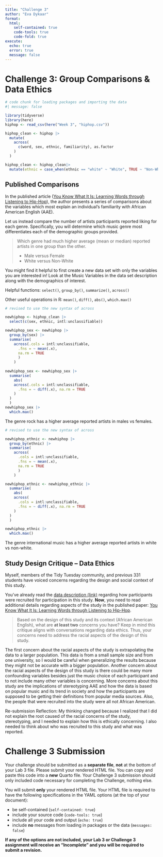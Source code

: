 ---
title: "Challenge 3"
author: "Eva Dykaar"
format: 
  html:
    self-contained: true
    code-tools: true
    code-fold: true
execute:
  echo: true
  error: true
  message: false
---

# Challenge 3: Group Comparisons & Data Ethics

```{r packages, message = FALSE}
# code chunk for loading packages and importing the data
#| message: false

library(tidyverse)
library(here)
hiphop <- read_csv(here("Week 3", "hiphop.csv"))

hiphop_clean <- hiphop |>
  mutate(
    across(
      c(word, sex, ethnic, familiarity), as.factor
    )
  )

hiphop_clean <- hiphop_clean|>
  mutate(ethnic = case_when(ethnic == "white" ~ "White", TRUE ~ "Non-White"))

```


## Published Comparisons

In the published article ([You Know What It Is: Learning Words through Listening to Hip-Hop](https://journals.plos.org/plosone/article/file?id=10.1371/journal.pone.0028248&type=printable)), the author presents a series of comparisons about the variables which most explain an individual's familiarity with African American English (AAE).

Let us instead compare the number of artists participants reported liking for each genre. Specifically, you will determine which music genre most differentiates each of the demographic groups provided.

> Which genre had much higher average (mean or median) reported artists in one group than the other.
>
> -   Male versus Female
> -   White versus Non-White

::: callout-tip
You might find it helpful to first create a new data set with only the variables you are interested in! Look at the Music Variables in the data set description along with the demographics of interest.

Helpful functions: `select()`, `group_by()`, `summarize()`, `across()`

Other useful operations in R: `mean()`, `diff()`, `abs()`, `which.max()`
:::

```{r} 
# revised to use the new syntax of across

newhiphop <- hiphop_clean |>
  select(c(sex, ethnic, intl:unclassifiable))

newhiphop_sex <- newhiphop |>
  group_by(sex) |>
  summarise(
    across(.cols = intl:unclassifiable, 
      .fns = ~ mean(.x), 
      na.rm = TRUE
      )
    )
    
newhiphop_sex <- newhiphop_sex |>
  summarise(
    abs(
    across(.cols = intl:unclassifiable,
      .fns = ~ diff(.x), na.rm = TRUE
    )
  )
  )
newhiphop_sex |>
  which.max()
```
The genre rock has a higher average reported artists in males vs females.


```{r}
# revised to use the new syntax of across

newhiphop_ethnic <- newhiphop |>
  group_by(ethnic) |>
  summarise(
    across(
      .cols = intl:unclassifiable, 
      .fns = ~ mean(.x), 
      na.rm = TRUE
      )
    )

newhiphop_ethnic <- newhiphop_ethnic |>
  summarise(
    abs(
    across(
      .cols = intl:unclassifiable,
      .fns = ~ diff(.x), na.rm = TRUE
    )
  )
  )

newhiphop_ethnic |>
  which.max()
```
The genre international music has a higher average reported artists in white vs non-white.


## Study Design Critique -- Data Ethics

Myself, members of the Tidy Tuesday community, and previous 331 students have voiced concerns regarding the design and social context of this study.

You've already read the [data description (link)](http://conservancy.umn.edu/bitstream/handle/11299/116327/5/explanationAAEHiphopChesley.txt) regarding how participants were recruited for participation in this study. **Now**, you need to read additional details regarding aspects of the study in the published paper: [You Know What It Is: Learning Words through Listening to Hip-Hop](https://journals.plos.org/plosone/article/file?id=10.1371/journal.pone.0028248&type=printable).

> Based on the design of this study and its context (African American English), what are **at least two** concerns you have? Keep in mind this critique aligns with conversations regarding data ethics. Thus, your concerns need to address the racial aspects of the design of this study.

The first concern about the racial aspects of the study is extrapolating the data to a larger population. This data is from a small sample size and from one university, so I would be careful when generalizing the results because they might not be accurate with a bigger population. Another concern about the racial aspects of the design of this study is there could be many more confounding variables besides just the music choice of each participant and to not include many other variables is concerning. More concerns about this study are the implications of stereotyping AAE and how the data is based on popular music and its trend in society and how the participants are supposed to be getting their definitions from popular media sources. Also, the people that were recruited into the study were all not African American.

Re-submission Reflection:
My thinking changed because I realized that I did not explain the root caused of the racial concerns of the study, stereotyping, and I needed to explain how this is ethically concerning. I also needed to think about who was recruited to this study and what was reported.



# Challenge 3 Submission

Your challenge should be submitted as a **separate file**, **not** at the bottom of your Lab 3 file. Please submit your rendered HTML file. You can copy and paste this code into a **new** Quarto file. Your Challenge 3 submission should only included code necessary for completing the Challenge, nothing else.

You will submit **only** your rendered HTML file. Your HTML file is required to have the following specifications in the YAML options (at the top of your document):

-   be self-contained (`self-contained: true`)
-   include your source code (`code-tools: true`)
-   include all your code and output (`echo: true`)
-   include **no** messages from loading in packages or the data (`messages: false`)

**If any of the options are not included, your Lab 3 or Challenge 3 assignment will receive an "Incomplete" and you will be required to submit a revision.**
